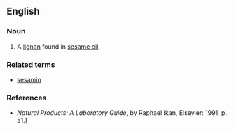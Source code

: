 ==English==

===Noun===
{{en-noun|-}}

# A [[lignan]] found in [[sesame oil]].

===Related terms===
*[[sesamin]]

===References===
*''Natural Products: A Laboratory Guide'', by Raphael Ikan, Elsevier: 1991, p. 51.[http://books.google.com/books?id=B7P8HQimBAIC&pg=PA51&dq=Sesamin&ei=fFE-R9vyI4v8sQOkgOnTDQ&sig=6sXIn4Q0J-kvopUieAqTKosXztw]